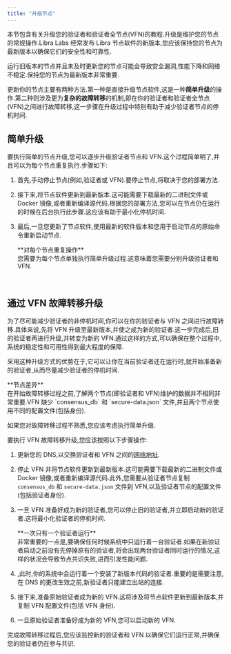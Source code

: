 ```yaml
---
title: "升级节点"
---
```



本节包含有关升级您的验证者和验证者全节点(VFN)的教程.升级是维护您的节点的常规操作.Libra Labs 经常发布 Libra 节点软件的新版本,您应该保持您的节点为最新版本以确保它们的安全性和可靠性.

<Aside type="caution">
  运行旧版本的节点并且未及时更新您的节点可能会导致安全漏洞,性能下降和网络不稳定.保持您的节点为最新版本非常重要.
</Aside>

更新你的节点主要有两种方法.第一种是直接升级节点软件,这是一种**简单升级**的操作.第二种则涉及更为**复杂的故障转移**的机制,即在你的验证者和验证者全节点(VFN)之间进行故障转移,这一步骤在升级过程中特别有助于减少验证者节点的停机时间.

## 简单升级

要执行简单的节点升级,您可以逐步升级验证者节点和 VFN.这个过程简单明了,并且可以为每个节点重复执行.步骤如下:

1. 首先,手动停止节点(例如,验证者或 VFN).要停止节点,将取决于您的部署方法.
2. 接下来,将节点软件更新到最新版本.这可能需要下载最新的二进制文件或 Docker 镜像,或者重新编译源代码.根据您的部署方法,您可以在节点仍在运行的时候在后台执行此步骤.这应该有助于最小化停机时间.
3. 最后,一旦您更新了节点软件,使用最新的软件版本和您用于启动节点的原始命令重新启动节点.

   <Aside type="note">
     **对每个节点重复操作**<br />
     您需要为每个节点单独执行简单升级过程.这意味着您需要分别升级验证者和 VFN.
   </Aside>

<br />

## 通过 VFN 故障转移升级

为了尽可能减少验证者的非停机时间,你可以在你的验证者与 VFN 之间进行故障转移.具体来说,先将 VFN 升级至最新版本,并使之成为新的验证者.这一步完成后,旧的验证者再进行升级,并转变为新的 VFN.通过这样的方式,可以确保在整个过程中,系统的稳定性和可用性得到最大程度的保障.

采用这种升级方式的优势在于,它可以让你在当前验证者还在运行时,就开始准备新的验证者,从而尽量减少验证者的停机时间.

<Aside type="caution">
  **节点差异**<br />
  在开始故障转移过程之前,了解两个节点(即验证者和 VFN)维护的数据并不相同非常重要.VFN 缺少 `consensus_db` 和 `secure-data.json` 文件,并且两个节点使用不同的配置文件(包括身份).

  如果您对故障转移过程不熟悉,您应该考虑执行简单升级.
</Aside>

要执行 VFN 故障转移升级,您应该按照以下步骤操作:

1. 更新您的 DNS,以交换验证者和 VFN 之间的[网络地址](/zh/network/nodes/validator-node/connect-nodes/connect-to-aptos-network#3-更新链上网络地址).

2. 停止 VFN 并将节点软件更新到最新版本.这可能需要下载最新的二进制文件或 Docker 镜像,或者重新编译源代码.此外,您需要从验证者节点复制 `consensus_db` 和 `secure-data.json` 文件到 VFN,以及验证者节点的配置文件(包括验证者身份).

3. 一旦 VFN 准备好成为新的验证者,您可以停止旧的验证者,并立即启动新的验证者.这将最小化验证者的停机时间.

   <Aside type="caution">
     **一次只有一个验证者运行** <br />
     非常重要的一点是,要确保任何时候系统中只运行着一台验证者.如果在新验证者启动之前没有先停掉原有的验证者,将会出现两台验证者同时运行的情况,这样的状况会导致节点共识失败,进而引发性能问题.
   </Aside>

4. ,此时,你的系统中会运行着一个安装了新版本代码的验证者.重要的是需要注意,在 DNS 的更改生效之前,新验证者只能建立出站的连接.

5. 接下来,准备原始验证者成为新的 VFN.这将涉及将节点软件更新到最新版本,并复制 VFN 配置文件(包括 VFN 身份).

6. 一旦原始验证者准备好成为新的 VFN,您可以启动新的 VFN.

<Aside type="note">
  完成故障转移过程后,您应该监控新的验证者和 VFN 以确保它们运行正常,并确保您的验证者仍在参与共识.
</Aside>
